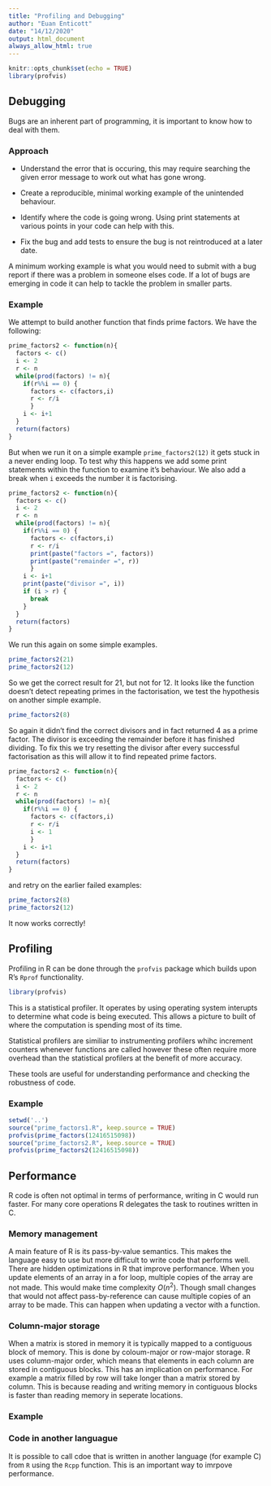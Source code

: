 ```yaml
---
title: "Profiling and Debugging"
author: "Euan Enticott"
date: "14/12/2020"
output: html_document
always_allow_html: true
---
```


```r
knitr::opts_chunk$set(echo = TRUE)
library(profvis)

```

## Debugging
Bugs are an inherent part of programming, it is important to know how to deal with them.

### Approach
* Understand the error that is occuring, this may require searching the given error message to work out what has gone wrong.

* Create a reproducible, minimal working example of the unintended behaviour. 

* Identify where the code is going wrong. Using print statements at various points in your code can help with this.

* Fix the bug and add tests to ensure the bug is not reintroduced at a later date.

A minimum working example is what you would need to submit with a bug report if there was a problem in someone elses code. If a lot of bugs are emerging in code it can help to tackle the problem in smaller parts.

### Example

We attempt to build another function that finds prime factors. We have the following:
```r
prime_factors2 <- function(n){
  factors <- c()
  i <- 2
  r <- n
  while(prod(factors) != n){
    if(r%%i == 0) {
      factors <- c(factors,i)
      r <- r/i
      }
    i <- i+1
  }
  return(factors)
}

```
But when we run it on a simple example `prime_factors2(12)` it gets stuck in a never ending loop. To test why this happens we add some print statements within the function to examine it's behaviour. We also add a break when `i` exceeds the number it is factorising.
```r
prime_factors2 <- function(n){
  factors <- c()
  i <- 2
  r <- n
  while(prod(factors) != n){
    if(r%%i == 0) {
      factors <- c(factors,i)
      r <- r/i
      print(paste("factors =", factors))
      print(paste("remainder =", r))
      }
    i <- i+1
    print(paste("divisor =", i))
    if (i > r) {
      break
    }
  }
  return(factors)
}

```

We run this again on some simple examples.

```r
prime_factors2(21)
prime_factors2(12)
```

So we get the correct result for 21, but not for 12. It looks like the function doesn't detect repeating primes in the factorisation, we test the hypothesis on another simple example.

```r
prime_factors2(8)
```

So again it didn't find the correct divisors and in fact returned 4 as a prime factor. The divisor is exceeding the remainder before it has finished dividing. To fix this we try resetting the divisor after every successful factorisation as this will allow it to find repeated prime factors.

```r
prime_factors2 <- function(n){
  factors <- c()
  i <- 2
  r <- n
  while(prod(factors) != n){
    if(r%%i == 0) {
      factors <- c(factors,i)
      r <- r/i
      i <- 1
      }
    i <- i+1
  }
  return(factors)
}

```

and retry on the earlier failed examples:
```r
prime_factors2(8)
prime_factors2(12)
```

It now works correctly!

## Profiling
Profiling in R can be done through the `profvis` package which builds upon R's `Rprof` functionality. 

```r
library(profvis)
```

This is a statistical profiler. It operates by using operating system interupts to determine what code is being executed. This allows a picture to built of where the computation is spending most of its time. 

Statistical profilers are similiar to instrumenting profilers whihc increment counters whenever functions are called however these often require more overhead than the statistical profilers at the benefit of more accuracy. 

These tools are useful for understanding performance and checking the robustness of code. 

### Example
```r
setwd('..')
source("prime_factors1.R", keep.source = TRUE)
profvis(prime_factors(12416515098))
source("prime_factors2.R", keep.source = TRUE)
profvis(prime_factors2(12416515098))
```

## Performance
R code is often not optimal in terms of performance, writing in C would run faster. For many core operations R delegates the task to routines written in C.

### Memory management
A main feature of R is its pass-by-value semantics. This makes the language easy to use but more difficult to write code that performs well. There are hidden optimizations in R that improve performance. When you update elements of an array in a for loop, multiple copies of the array are not made. This would make time complexity $O(n^2)$. Though small changes that would not affect pass-by-reference can cause multiple copies of an array to be made. This can happen when updating a vector with a function. 

### Column-major storage
When a matrix is stored in memory it is typically mapped to a contiguous block of memory. This is done by coloum-major or row-major storage. R uses column-major order, which means that elements in each column are stored in contiguous blocks. This has an implication on performance. For example a matrix filled by row will take longer than a matrix stored by column. This is because reading and writing memory in contiguous blocks is faster than reading memory in seperate locations. 

### Example

### Code in another languague
It is possible to call cdoe that is written in another language (for example C) from `R` using the `Rcpp` function. This is an important way to imrpove performance.
